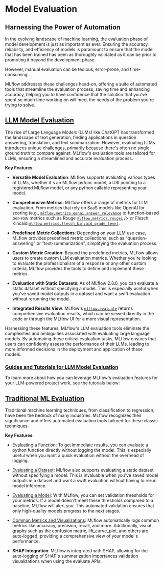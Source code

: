 
# Model Evaluation

## Harnessing the Power of Automation

In the evolving landscape of machine learning, the evaluation phase of model development is just as important as ever.
Ensuring the accuracy, reliability, and efficiency of models is paramount to ensure that the model that has been trained has been as thoroughly
validated as it can be prior to promoting it beyond the development phase.

However, manual evaluation can be tedious, error-prone, and time-consuming.

MLflow addresses these challenges head-on, offering a suite of automated tools that streamline the evaluation process,
saving time and enhancing accuracy, helping you to have confidence that the solution that you've spent so much time working on will meet the
needs of the problem you're trying to solve.

## [LLM Model Evaluation](../llms/llm-evaluate)

The rise of Large Language Models (LLMs) like ChatGPT has transformed the landscape of text generation, finding applications in question answering, translation, and text summarization. However, evaluating LLMs introduces unique challenges, primarily because there's often no single ground truth to compare against. MLflow's evaluation tools are tailored for LLMs, ensuring a streamlined and accurate evaluation process.

**Key Features**:

* **Versatile Model Evaluation**: MLflow supports evaluating various types of LLMs, whether it's an MLflow pyfunc model, a URI pointing to a registered MLflow model, or any python callable representing your model.

* **Comprehensive Metrics**: MLflow offers a range of metrics for LLM evaluation. From metrics that rely on SaaS models like OpenAI for scoring (e.g., [`mlflow.metrics.genai.answer_relevance`](../../api_reference/mlflow.metrics.html#mlflow.metrics.genai.answer_relevance) to function-based per-row metrics such as Rouge [`mlflow.metrics.rougeL`](../../api_reference/mlflow.metrics.html#mlflow.metrics.rougeL) />
  or Flesch Kincaid [`mlflow.metrics.flesch_kincaid_grade_level`](../../api_reference/mlflow.metrics.html#mlflow.metrics.flesch_kincaid_grade_level).

* **Predefined Metric Collections**: Depending on your LLM use case, MLflow provides predefined metric collections, such as "question-answering" or "text-summarization", simplifying the evaluation process.

* **Custom Metric Creation**: Beyond the predefined metrics, MLflow allows users to create custom LLM evaluation metrics. Whether you're looking to evaluate the professionalism of a response or any other custom criteria, MLflow provides the tools to define and implement these metrics.

* **Evaluation with Static Datasets**: As of MLflow 2.8.0, you can evaluate a static dataset without specifying a model. This is especially useful when you've saved model outputs in a dataset and want a swift evaluation without rerunning the model.

* **Integrated Results View**: MLflow's [`mlflow.evaluate`](../../api_reference/mlflow.html#mlflow.evaluate) returns comprehensive evaluation results, which can be viewed directly in the code or through the MLflow UI for a more visual representation.

Harnessing these features, MLflow's LLM evaluation tools eliminate the complexities and ambiguities associated with evaluating large language models. By automating these critical evaluation tasks, MLflow ensures that users can confidently assess the performance of their LLMs, leading to more informed decisions in the deployment and application of these models.

### [Guides and Tutorials for LLM Model Evaluation](#guides-and-tutorials-for-llm-model-evaluation)

To learn more about how you can leverage MLflow's evaluation features for your LLM-powered project work, see the tutorials below:

<CardGroup>
  <Card
    link="../llms/llm-evaluate/notebooks/rag-evaluation"
    headerText="RAG Evaluation"
    text="Learn how to evaluate a Retrieval Augmented Generation setup with MLflow Evaluate"
  />

  <Card
    link="../llms/llm-evaluate/notebooks/question-answering-evaluation.html"
    headerText="Question-Answering Evaluation"
    text="See a working example of how to evaluate the quality of an LLM Question-Answering solution"
  />

  <Card
    link="../llms/rag/notebooks/question-generation-retrieval-evaluation.html"
    headerText="RAG Question Generation Evaluation"
    text="See how to generate Questions for RAG generation and how to evaluate a RAG solution using MLflow"
  />
</CardGroup>

## [Traditional ML Evaluation](../models#model-evaluation)

Traditional machine learning techniques, from classification to regression, have been the bedrock of many industries. MLflow recognizes
their significance and offers automated evaluation tools tailored for these classic techniques.

**Key Features**:

* [Evaluating a Function](../models#evaluating-with-a-function): To get immediate results, you can evaluate a python function directly without logging the model. This is especially useful when you want a quick evaluation without the overhead of logging.

* [Evaluating a Dataset](../models#evaluating-with-a-static-dataset): MLflow also supports evaluating a static dataset without specifying a model. This is invaluable when you've saved model outputs in a dataset and want a swift evaluation without having to rerun model inference.

* [Evaluating a Model](../models#performing-model-validation): With MLflow, you can set validation thresholds for your metrics. If a model doesn't meet these thresholds compared to a baseline, MLflow will alert you. This automated validation ensures that only high-quality models progress to the next stages.

* [Common Metrics and Visualizations](../models#model-evaluation>): MLflow automatically logs common metrics like accuracy, precision, recall, and more. Additionally, visual graphs such as the confusion matrix, lift\_curve\_plot, and others are auto-logged, providing a comprehensive view of your model's performance.

* **SHAP Integration**: MLflow is integrated with SHAP, allowing for the auto-logging of SHAP's summarization importances validation visualizations when using the evaluate APIs.
